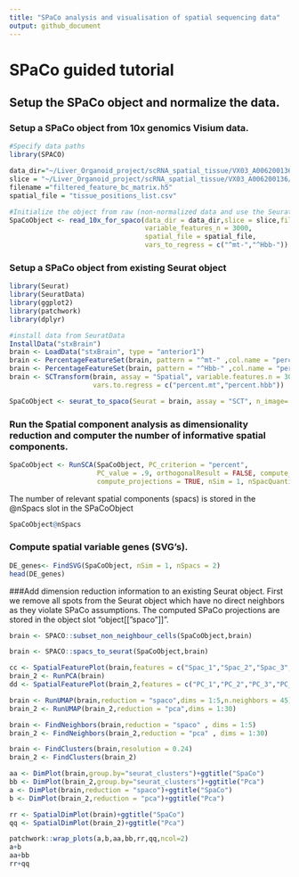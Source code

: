 ```yaml
---
title: "SPaCo analysis and visualisation of spatial sequencing data"
output: github_document
---
```

# SPaCo guided tutorial 

## Setup the SPaCo object and normalize the data.



### Setup a SPaCo object from 10x genomics Visium data.

```r
#Specify data paths
library(SPACO)

data_dir="~/Liver_Organoid_project/scRNA_spatial_tissue/VX03_A006200136/cellranger/141895/outs"
slice = "~/Liver_Organoid_project/scRNA_spatial_tissue/VX03_A006200136/cellranger/141895/outs/spatial"
filename ="filtered_feature_bc_matrix.h5" 
spatial_file = "tissue_positions_list.csv"

#Initialize the object from raw (non-normalized data and use the Seurat library for pre-processing)
SpaCoObject <- read_10x_for_spaco(data_dir = data_dir,slice = slice,filename = filename,
                                  variable_features_n = 3000,
                                  spatial_file = spatial_file,
                                  vars_to_regress = c("^mt-","^Hbb-"))
```

### Setup a SPaCo object from existing Seurat object

```r
library(Seurat)
library(SeuratData)
library(ggplot2)
library(patchwork)
library(dplyr)

#install data from SeuratData
InstallData("stxBrain")
brain <- LoadData("stxBrain", type = "anterior1")
brain <- PercentageFeatureSet(brain, pattern = "^mt-" ,col.name = "percent.mt")
brain <- PercentageFeatureSet(brain, pattern = "^Hbb-" ,col.name = "percent.hbb")
brain <- SCTransform(brain, assay = "Spatial", variable.features.n = 3000, 
                     vars.to.regress = c("percent.mt","percent.hbb"))

SpaCoObject <- seurat_to_spaco(Seurat = brain, assay = "SCT", n_image= 1, slot = "scale.data")
```

### Run the Spatial component analysis as dimensionality reduction and computer the number of informative spatial components. 
```r
SpaCoObject <- RunSCA(SpaCoObject, PC_criterion = "percent",
                      PC_value = .9, orthogonalResult = FALSE, compute_nSpacs = F,
                      compute_projections = TRUE, nSim = 1, nSpacQuantile = 0.05)

```

The number of relevant spatial components (spacs) is stored in the @nSpacs slot in the SPaCoObject
```r
SpaCoObject@nSpacs
```



### Compute spatial variable genes (SVG's). 


```r
DE_genes<- FindSVG(SpaCoObject, nSim = 1, nSpacs = 2)
head(DE_genes)
```

###Add dimension reduction information to an existing Seurat object. 
First we remove all spots from the Seurat object which have no direct neighbors as they violate SPaCo assumptions. 
The computed SPaCo projections are stored in the object slot "object[["spaco"]]".
```r

brain <- SPACO::subset_non_neighbour_cells(SpaCoObject,brain)

brain <- SPACO::spacs_to_seurat(SpaCoObject,brain)
```

```r
cc <- SpatialFeaturePlot(brain,features = c("Spac_1","Spac_2","Spac_3","Spac_4"),combine = T)
brain_2 <- RunPCA(brain)
dd <- SpatialFeaturePlot(brain_2,features = c("PC_1","PC_2","PC_3","PC_4"),combine = T)

brain <- RunUMAP(brain,reduction = "spaco",dims = 1:5,n.neighbors = 45)
brain_2 <- RunUMAP(brain_2,reduction = "pca",dims = 1:30)

brain <- FindNeighbors(brain,reduction = "spaco" , dims = 1:5)
brain_2 <- FindNeighbors(brain_2,reduction = "pca" , dims = 1:30)

brain <- FindClusters(brain,resolution = 0.24)
brain_2 <- FindClusters(brain_2)

aa <- DimPlot(brain,group.by="seurat_clusters")+ggtitle("SpaCo")
bb <- DimPlot(brain_2,group.by="seurat_clusters")+ggtitle("Pca")
a <- DimPlot(brain,reduction = "spaco")+ggtitle("SpaCo")
b <- DimPlot(brain_2,reduction = "pca")+ggtitle("Pca")

rr <- SpatialDimPlot(brain)+ggtitle("SpaCo")
qq <- SpatialDimPlot(brain_2)+ggtitle("Pca")


```

```r
patchwork::wrap_plots(a,b,aa,bb,rr,qq,ncol=2)
a+b
aa+bb
rr+qq
```

